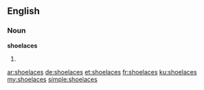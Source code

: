 ==English==

===Noun===
'''shoelaces'''

# {{plural of|shoelace}}

[[ar:shoelaces]]
[[de:shoelaces]]
[[et:shoelaces]]
[[fr:shoelaces]]
[[ku:shoelaces]]
[[my:shoelaces]]
[[simple:shoelaces]]
